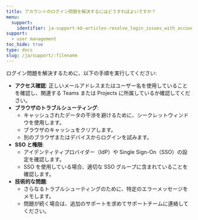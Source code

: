 ```yaml
---
title: アカウントのログイン問題を解決するにはどうすればよいですか？
menu:
  support:
    identifier: ja-support-kb-articles-resolve_login_issues_with_account
support:
  - user management
toc_hide: true
type: docs
slug: /ja/support/:filename
---
```

ログイン問題を解決するために、以下の手順を実行してください:

- **アクセス確認**: 正しいメールアドレスまたはユーザー名を使用していることを確認し、関連する Teams または Projects に所属しているか確認してください。
- **ブラウザのトラブルシューティング**:
  - キャッシュされたデータの干渉を避けるために、シークレットウィンドウを使用します。
  - ブラウザのキャッシュをクリアします。
  - 別のブラウザまたはデバイスからログインを試みます。
- **SSO と権限**:
  - アイデンティティプロバイダー（IdP）や Single Sign-On（SSO）の設定を確認します。
  - SSO を使用している場合、適切な SSO グループに含まれていることを確認します。
- **技術的な問題**:
  - さらなるトラブルシューティングのために、特定のエラーメッセージをメモします。
  - 問題が続く場合は、追加のサポートを求めてサポートチームに連絡してください。